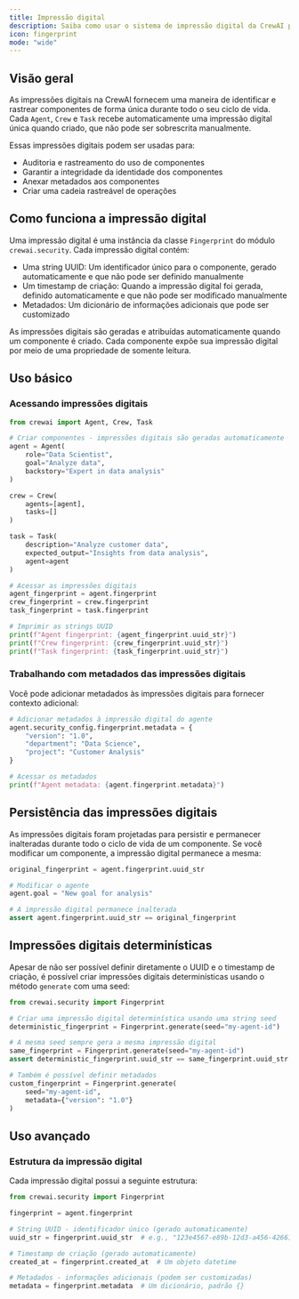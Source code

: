 ```yaml
---
title: Impressão digital
description: Saiba como usar o sistema de impressão digital da CrewAI para identificar e rastrear componentes de forma única durante todo o seu ciclo de vida.
icon: fingerprint
mode: "wide"
---
```


## Visão geral

As impressões digitais na CrewAI fornecem uma maneira de identificar e rastrear componentes de forma única durante todo o seu ciclo de vida. Cada `Agent`, `Crew` e `Task` recebe automaticamente uma impressão digital única quando criado, que não pode ser sobrescrita manualmente.

Essas impressões digitais podem ser usadas para:
- Auditoria e rastreamento do uso de componentes
- Garantir a integridade da identidade dos componentes
- Anexar metadados aos componentes
- Criar uma cadeia rastreável de operações

## Como funciona a impressão digital

Uma impressão digital é uma instância da classe `Fingerprint` do módulo `crewai.security`. Cada impressão digital contém:

- Uma string UUID: Um identificador único para o componente, gerado automaticamente e que não pode ser definido manualmente
- Um timestamp de criação: Quando a impressão digital foi gerada, definido automaticamente e que não pode ser modificado manualmente
- Metadados: Um dicionário de informações adicionais que pode ser customizado

As impressões digitais são geradas e atribuídas automaticamente quando um componente é criado. Cada componente expõe sua impressão digital por meio de uma propriedade de somente leitura.

## Uso básico

### Acessando impressões digitais

```python
from crewai import Agent, Crew, Task

# Criar componentes - impressões digitais são geradas automaticamente
agent = Agent(
    role="Data Scientist",
    goal="Analyze data",
    backstory="Expert in data analysis"
)

crew = Crew(
    agents=[agent],
    tasks=[]
)

task = Task(
    description="Analyze customer data",
    expected_output="Insights from data analysis",
    agent=agent
)

# Acessar as impressões digitais
agent_fingerprint = agent.fingerprint
crew_fingerprint = crew.fingerprint
task_fingerprint = task.fingerprint

# Imprimir as strings UUID
print(f"Agent fingerprint: {agent_fingerprint.uuid_str}")
print(f"Crew fingerprint: {crew_fingerprint.uuid_str}")
print(f"Task fingerprint: {task_fingerprint.uuid_str}")
```

### Trabalhando com metadados das impressões digitais

Você pode adicionar metadados às impressões digitais para fornecer contexto adicional:

```python
# Adicionar metadados à impressão digital do agente
agent.security_config.fingerprint.metadata = {
    "version": "1.0",
    "department": "Data Science",
    "project": "Customer Analysis"
}

# Acessar os metadados
print(f"Agent metadata: {agent.fingerprint.metadata}")
```

## Persistência das impressões digitais

As impressões digitais foram projetadas para persistir e permanecer inalteradas durante todo o ciclo de vida de um componente. Se você modificar um componente, a impressão digital permanece a mesma:

```python
original_fingerprint = agent.fingerprint.uuid_str

# Modificar o agente
agent.goal = "New goal for analysis"

# A impressão digital permanece inalterada
assert agent.fingerprint.uuid_str == original_fingerprint
```

## Impressões digitais determinísticas

Apesar de não ser possível definir diretamente o UUID e o timestamp de criação, é possível criar impressões digitais determinísticas usando o método `generate` com uma seed:

```python
from crewai.security import Fingerprint

# Criar uma impressão digital determinística usando uma string seed
deterministic_fingerprint = Fingerprint.generate(seed="my-agent-id")

# A mesma seed sempre gera a mesma impressão digital
same_fingerprint = Fingerprint.generate(seed="my-agent-id")
assert deterministic_fingerprint.uuid_str == same_fingerprint.uuid_str

# Também é possível definir metadados
custom_fingerprint = Fingerprint.generate(
    seed="my-agent-id",
    metadata={"version": "1.0"}
)
```

## Uso avançado

### Estrutura da impressão digital

Cada impressão digital possui a seguinte estrutura:

```python
from crewai.security import Fingerprint

fingerprint = agent.fingerprint

# String UUID - identificador único (gerado automaticamente)
uuid_str = fingerprint.uuid_str  # e.g., "123e4567-e89b-12d3-a456-426614174000"

# Timestamp de criação (gerado automaticamente)
created_at = fingerprint.created_at  # Um objeto datetime

# Metadados - informações adicionais (podem ser customizadas)
metadata = fingerprint.metadata  # Um dicionário, padrão {}
```
